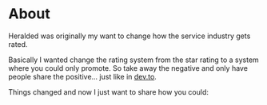 

# About

Heralded was originally my want to change how the service industry gets rated.

Basically I wanted change the rating system from the star rating to a system where you could only promote. So take away the negative and only have people share the positive... just like in [dev.to](https://dev.to/).

Things changed and now I just want to share how you could:
